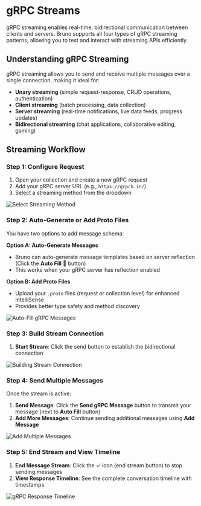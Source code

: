 # gRPC Streams

gRPC streaming enables real-time, bidirectional communication between clients and servers. Bruno supports all four types of gRPC streaming patterns, allowing you to test and interact with streaming APIs efficiently.

## Understanding gRPC Streaming

gRPC streaming allows you to send and receive multiple messages over a single connection, making it ideal for:
- **Unary streaming** (simple request-response, CRUD operations, authentication)
- **Client streaming** (batch processing, data collection)
- **Server streaming** (real-time notifications, live data feeds, progress updates)
- **Bidirectional streaming** (chat applications, collaborative editing, gaming)

## Streaming Workflow

### Step 1: Configure Request

1. Open your collection and create a new gRPC request
2. Add your gRPC server URL (e.g., `https://grpcb.in/`)
3. Select a streaming method from the dropdown

![Select Streaming Method](/screenshots/send-request/grpc/grpc-streams/1-grpc-select-stream.webp)

### Step 2: Auto-Generate or Add Proto Files

You have two options to add message schema:

**Option A: Auto-Generate Messages**
- Bruno can auto-generate message templates based on server reflection (Click the **Auto Fill** 🔄 button)
- This works when your gRPC server has reflection enabled

**Option B: Add Proto Files**
- Upload your `.proto` files (request or collection level) for enhanced IntelliSense 
- Provides better type safety and method discovery

![Auto-Fill gRPC Messages](/screenshots/send-request/grpc/grpc-streams/2-autofill-grpc-msg.webp)

### Step 3: Build Stream Connection

1. **Start Stream**: Click the send button to establish the bidirectional connection

![Building Stream Connection](/screenshots/send-request/grpc/grpc-streams/3-building-stream-conn.webp)

### Step 4: Send Multiple Messages

Once the stream is active:

1. **Send Message**: Click the **Send gRPC Message** button to transmit your message (next to **Auto Fill** button)
2. **Add More Messages**: Continue sending additional messages using **Add Message** 

![Add Multiple Messages](/screenshots/send-request/grpc/grpc-streams/4-add-multiple-msg.webp)

### Step 5: End Stream and View Timeline

1. **End Message Stream**: Click the ✓ icon (end stream button) to stop sending messages
3. **View Response Timeline**: See the complete conversation timeline with timestamps

![gRPC Response Timeline](/screenshots/send-request/grpc/grpc-streams/5-grpc-res.webp)




